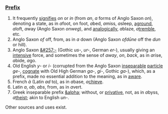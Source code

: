 ===[[w:Prefix|Prefix]]===
#It frequently [[signifies]] ''on'' or ''in'' (from ''an'', ''a'' forms of Anglo Saxon ''on''), denoting a state, as in ''a''foot, on foot, ''a''bed, ''a''miss, ''a''sleep, [[aground]], ''a''loft, ''a''way (Anglo Saxon ''onweg''), and [[analogically]], ''a''blaze, ''a''[[tremble]], etc. 
#Anglo Saxon ''of'' off, from, as in ''a'' down (Anglo Saxon ''ofd&#363;ne'' off the ''dun'' or hill). 
#Anglo Saxon [[&#257;-]] (Gothic ''us-'', ''ur-'', German ''er-''), usually giving an [[intensive]] force, and sometimes the sense of ''away'', ''on'', ''back'', as in ''a''rise, ''a''bide, ''a''go. 
#Old English ''y-'' or ''i-'' (corrupted from the Anglo Saxon [[inseparable]] [[particle]] ''ge- '', [[cognate]] with Old High German ''ga-'', ''gi-'', Gothic ''ga-''), which, as a prefix, made no essential addition to the meaning, as in [[aware]]. 
#French ''&agrave;'' (Latin ''ad'' to), as in ''a''base, ''a''[[chieve]]. 
#Latin ''a'', ''ab'', ''abs'', from, as in ''a''vert. 
#Greek inseparable prefix [[&alpha]]; without, or [[privative]], not, as in ''a''byss, ''a''[[theist]]; akin to English ''un-''.

Other sources and uses exist.